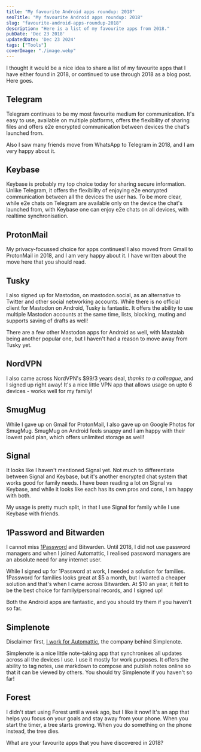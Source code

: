 ```yaml
---
title: "My favourite Android apps roundup: 2018"
seoTitle: "My favourite Android apps roundup: 2018"
slug: "favourite-android-apps-roundup-2018"
description: "Here is a list of my favourite apps from 2018."
pubDate: 'Dec 23 2018'
updatedDate: 'Dec 23 2024'
tags: ["Tools"]
coverImage: "./image.webp"
---
```





I thought it would be a nice idea to share a list of my favourite apps that I have either found in 2018, or continued to use through 2018 as a blog post. Here goes.

## Telegram

Telegram continues to be my most favourite medium for communication. It's easy to use, available on multiple platforms, offers the flexibility of sharing files and offers e2e encrypted communication between devices the chat's launched from.

Also I saw many friends move from WhatsApp to Telegram in 2018, and I am very happy about it.

## Keybase

Keybase is probably my top choice today for sharing secure information. Unlike Telegram, it offers the flexibility of enjoying e2e encrypted communication between all the devices the user has. To be more clear, while e2e chats on Telegram are available only on the device the chat's launched from, with Keybase one can enjoy e2e chats on all devices, with realtime synchronisation.

## ProtonMail

My privacy-focussed choice for apps continues! I also moved from Gmail to ProtonMail in 2018, and I am very happy about it. I have written about the move here that you should read.

## Tusky

I also signed up for Mastodon, on mastodon.social, as an alternative to Twitter and other social networking accounts. While there is no official client for Mastodon on Android, Tusky is fantastic. It offers the ability to use multiple Mastodon accounts at the same time, lists, blocking, muting and supports saving of drafts as well!

There are a few other Mastodon apps for Android as well, with Mastalab being another popular one, but I haven't had a reason to move away from Tusky yet.

## NordVPN

I also came across NordVPN's $99/3 years deal, _thanks to a colleague_, and I signed up right away! It's a nice little VPN app that allows usage on upto 6 devices - works well for my family!

## SmugMug

While I gave up on Gmail for ProtonMail, I also gave up on Google Photos for SmugMug. SmugMug on Android feels snappy and I am happy with their lowest paid plan, which offers unlimited storage as well!

## Signal

It looks like I haven't mentioned Signal yet. Not much to differentiate between Signal and Keybase, but it's another encrypted chat system that works good for family needs. I have been reading a lot on Signal vs Keybase, and while it looks like each has its own pros and cons, I am happy with both.

My usage is pretty much split, in that I use Signal for family while I use Keybase with friends.

## 1Password and Bitwarden

I cannot miss [1Password](https://www.arun.blog/post/6-months-1password-trial/) and Bitwarden. Until 2018, I did not use password managers and when I joined Automattic, I realised password managers are an absolute need for any internet user.

While I signed up for 1Password at work, I needed a solution for families. 1Password for families looks great at $5 a month, but I wanted a cheaper solution and that's when I came across Bitwarden. At $10 an year, it felt to be the best choice for family/personal records, and I signed up!

Both the Android apps are fantastic, and you should try them if you haven't so far.

## Simplenote

Disclaimer first, [I work for Automattic](https://www.arun.blog/post/automattic/), the company behind Simplenote.

Simplenote is a nice little note-taking app that synchronises all updates across all the devices I use. I use it mostly for work purposes. It offers the ability to tag notes, use markdown to compose and publish notes online so that it can be viewed by others. You should try Simplenote if you haven't so far!

## Forest

I didn't start using Forest until a week ago, but I like it now! It's an app that helps you focus on your goals and stay away from your phone. When you start the timer, a tree starts growing. When you do something on the phone instead, the tree dies.

What are your favourite apps that you have discovered in 2018?
